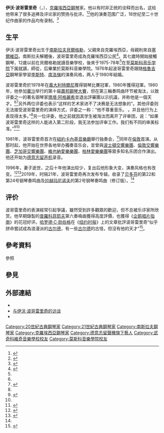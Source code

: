 {{Expand language|1=de|status=yes|time=2022-03-10T10:43:17+00:00}}
{{noteTA|G1=Music}}
{{Infobox musical artist
| name            = 伊沃·波哥雷里奇<br>Ivo Pogorelich
| real_name       = 
| native_name     =
| native_name_lang=
| Background      = non_vocal_instrumentalist
| image           = Pogorelić.jpg
| image_size      =
| caption         = 
| nationality     = {{flag|克罗地亚}}
| birth_date      = {{birth date and age|1958|10|20}}
| birth_place     = {{flag|Socialist Federal Republic of Yugoslavia}}[[貝爾格勒|貝爾格勒]]
| death_date      = 
| death_place     = 
| death_cause     = 
| resting_place   = 
| alma_mater      = [[莫斯科音乐学院|莫斯科音乐学院]]
| Instrument      = [[钢琴|钢琴]]
| Genre           = [[古典音乐|古典音乐]]
| Occupation      = [[钢琴家|钢琴家]]
| Years_active    = 
| Label           = [[德意志留声机|DG]]，[[索尼音乐|Sony]]
| related_group   = 
| spouse          = 
| children        = 
| signature       = 
| URL             = {{URL|https://ivopogorelich.com/}}
}}
'''伊沃·波哥雷里奇'''（{{lang-sh|Ivo Pogorelić}}，{{Bd|1958年|10月20日}}），[[克羅埃西亞|克羅埃西亞]][[鋼琴|鋼琴]]家。他以有时非正统的诠释而出名，这给他带来了很多追捧及评论家的赞扬与批评。<ref name="NPR">{{cite news|url=https://www.npr.org/sections/deceptivecadence/2019/08/22/749395568/a-confrontation-with-music-ivo-pogorelichs-first-album-in-21-years?t=1643331725593|work=[[NPR|NPR]]|title=A Confrontation With Music: Ivo Pogorelich's First Album In 21 Years|first=Tom|last=Huizenga|date=2019-08-22|accessdate=2022-03-10|language=en|archive-date=2022-01-28|archive-url=https://web.archive.org/web/20220128025442/https://www.npr.org/sections/deceptivecadence/2019/08/22/749395568/a-confrontation-with-music-ivo-pogorelichs-first-album-in-21-years?t=1643331725593}}</ref><ref name="McCormick2">{{Cite journal|title=Pogorelich at the Chopin: Towards a sociology of competition scandals|author=|url=http://chopinreview.com/pages/issue/7/1|last=McCormick|first=Lisa|date=2018|journal=The Chopin Review|publisher=Fryderyk Chopin Institute|issue=1|issn=2544-9249|access-date=2022-01-27|archive-date=2022-01-27|archive-url=https://web.archive.org/web/20220127080742/http://chopinreview.com/pages/issue/7/1}}</ref>他的演奏范围广泛，18世纪至二十世纪作曲家的作品均有录制。<ref name=":0">{{Cite book|series=[[Grove_Music_Online|Grove Music Online]]|url=https://doi-org.wikipedialibrary.idm.oclc.org/10.1093/gmo/9781561592630.article.42845|publisher=[[Oxford_University_Press|Oxford University Press]]|date=2001|doi=10.1093/gmo/9781561592630.article.42845|first=Jessica|last=Duchen|title=Pogorelich, Ivo}}</ref>

== 生平 ==
伊沃·波哥雷里奇出生于[[南斯拉夫|南斯拉夫]][[貝爾格勒|貝爾格勒]]，父親來自克羅埃西亞，母親則來自[[塞爾維亞|塞爾維亞]]。南斯拉夫解體後，波哥雷里奇成為克羅埃西亞公民<ref>{{cite news | url=https://www.theguardian.com/friday_review/story/0,3605,296593,00.html | work=The Guardian | language=en | title=The key to survival | accessdate=2018-12-16 | archive-date=2016-12-01 | archive-url=https://web.archive.org/web/20161201205506/https://www.theguardian.com/friday_review/story/0,3605,296593,00.html | dead-url=no }}</ref>。其七歲時開始接觸鋼琴，12歲以前在貝爾格勒就讀{{link-sh|沃伊斯拉夫·武奇科维奇|Vojislav Vučković|武奇科维奇}}音樂學校，後來于1975-78年<ref name=":0" />在至[[莫斯科音乐学院|莫斯科音乐学院]]下属{{link-ru|莫斯科音乐学院中央音乐学校|Центральная музыкальная школа|中央音乐学校}}就讀，師從{{link-ru|叶甫根尼·米哈伊洛维奇·季马金|Тимакин, Евгений Михайлович|季马金}}，后畢業於莫斯科音樂學院。1976年起波哥雷里奇跟随[[格魯吉亞|格魯吉亞]]鋼琴家{{le|愛麗莎·克澤拉斯|Aliza Kezeradze}}學習[[李斯特·费伦茨|李斯特]]、[[亞歷山大·席洛悌|席洛悌]]的演奏风格，两人于1980年結婚。

波哥雷里奇於1978年在[[義大利|義大利]][[特爾尼|特爾尼]]獲得{{link-it|亚历山德罗·卡萨格兰德|Alessandro Casagrande|卡薩格蘭德}}钢琴比賽冠軍，1980年獲得{{le|蒙特利爾國際音樂比賽|Montreal International Musical Competition}}冠軍。1980年，他參加[[華沙|華沙]]举行的第十届[[蕭邦鋼琴大賽|蕭邦鋼琴大賽]]，但在第三輪奏鸣曲环节被淘汰，以致评委之一的著名钢琴家[[瑪塔·阿格麗希|瑪塔·阿格麗希]]並退出評審團以示抗議，并称他是一個天才。<ref name="NPR" /><ref>{{cite web|title=Ivo Pogorelich Biography|url=https://www.allmusic.com/artist/ivo-pogorelich-mn0002200619/biography|accessdate=2018-12-16|author=James Manheim|publisher=AllMusic|language=en|archive-url=https://web.archive.org/web/20201227142613/https://www.allmusic.com/artist/ivo-pogorelich-mn0002200619|archive-date=2020-12-27|dead-url=no}}</ref>另外两位评委也表示“这样的艺术家进不了决赛是无法想象的”。其他评委则无法接受波哥雷里奇的演绎方式，评委之一{{Le|尤金·利斯特|Eugene List}}称：“他不尊重音乐。{{校對翻譯句|他极端到了扭曲|time=2022-03-11T02:36:56+00:00}}<!-- 原文：He uses extremes to the point of distortion -->。并且他行为上表现得太多。”<ref name="McCormick2" />另一位评委{{Le|路易斯·肯特纳|Louis Kentner}}，他之前就因其学生被淘汰而离开了评审团，说：“如果波哥雷里奇这样的人能进入第二阶段，我无法参加评审工作。我们有不同的审美标准。”<ref name="Institute2">{{Cite web|title=The 10th International Fryderyk Chopin Piano Competition|url=https://konkursy.nifc.pl/en/miedzynarodowy/o-konkursie/48|access-date=2021-07-29|website=Fryderyk Chopin Institute|archive-date=2022-01-27|archive-url=https://web.archive.org/web/20220127013330/https://konkursy.nifc.pl/en/miedzynarodowy/o-konkursie/48}}</ref><ref name="McCormick2" />

1981年，波哥雷里奇首次在[[紐約|紐約]][[卡內基音樂廳|卡內基音樂廳]]舉行独奏会，<ref>{{Cite news|title=PIANIST: IVO POGORELICH AT CARNEGIE|url=https://www.nytimes.com/1981/05/20/arts/pianist-ivo-pogorelich-at-carnegie.html|newspaper=The New York Times|date=1981-05-20|accessdate=2022-03-10|issn=0362-4331|language=en-US|first=Donal|last=Henahan|archive-date=2022-03-10|archive-url=https://web.archive.org/web/20220310111340/https://www.nytimes.com/1981/05/20/arts/pianist-ivo-pogorelich-at-carnegie.html}}</ref>同年在[[倫敦|倫敦]]首演。从那时起，他开始在世界各地举办獨奏音乐会，並曾與[[波士顿交响乐团|波士頓交響樂團]]、[[伦敦交响乐团|倫敦交響樂團]]、[[芝加哥交響樂團|芝加哥交響樂團]]、[[维也纳爱乐乐团|維也納愛樂樂團]]、[[柏林爱乐乐团|柏林愛樂樂團]]等眾多知名乐团合作演出。他还开始为[[德意志留声机|德意志留声机]]录音。

1996年，妻子逝世，之后十年他演出较少，复出后他形象大变，演奏风格也有改变。<ref>{{Cite news|title=After a Decade Away, an Elusive Figure Returns|url=https://www.nytimes.com/2006/10/28/arts/music/28pogo.html|newspaper=The New York Times|date=2006-10-28|accessdate=2022-03-10|issn=0362-4331|language=en-US|first=Anthony|last=Tommasini|archive-date=2022-05-10|archive-url=https://web.archive.org/web/20220510235406/https://www.nytimes.com/2006/10/28/arts/music/28pogo.html}}</ref><ref>{{Cite web|title=鋼琴家波哥雷里奇 「談」蕭邦就心痛 - 藝文副刊|url=https://www.chinatimes.com/newspapers/20100513001352-260115?chdtv|access-date=2022-03-10|author=林采韻|date=2010-05-13|last=|work=中時新聞網|language=zh-TW|archive-date=2022-03-10|archive-url=https://web.archive.org/web/20220310110137/https://www.chinatimes.com/newspapers/20100513001352-260115?chdtv}}</ref>2019年，时隔21年，波哥雷里奇再次发布专辑，收录了[[路德维希·范·贝多芬|贝多芬]]的第22和第24号钢琴奏鸣曲及[[谢尔盖·拉赫玛尼诺夫|拉赫玛尼诺夫]]的第2号钢琴奏鸣曲（修订版）。<ref name="NPR" />

==评价==
波哥雷里奇的表演經常引起爭議，雖然受到許多觀眾的歡迎，但不总被乐评家所欣赏。他早期錄製的[[謝爾蓋·謝爾蓋耶維奇·普羅科菲耶夫|普羅科菲耶夫]]第六奏鳴曲獲得高度評價，也獲得《[[企鹅唱片指南|企鹅唱片指南]]》的花冠好评。[[哈罗德·C·勋伯格|哈罗德·C·勋伯格]]在《[[纽约时报|纽约时报]]》上的文章批評波哥雷里奇“似乎拼命嘗試成為浪漫派的[[格连·古尔德|古尔德]]，有一些[[格连·古尔德|古尔德]]的古怪，但沒有他的天才”<ref>{{cite news|url=https://www.nytimes.com/1986/07/06/arts/do-today-s-pianists-have-the-romantic-touch.html?scp=20&sq=pogorelich&st=nyt|work=The New York Times|title=Do Today's Pianists Have The Romantic Touch?|author=Harold C. Schonberg|date=1986-07-06|language=en|accessdate=2017-04-07|archive-date=2019-08-02|archive-url=https://web.archive.org/web/20190802190905/https://www.nytimes.com/1986/07/06/arts/do-today-s-pianists-have-the-romantic-touch.html?scp=20&sq=pogorelich&st=nyt|dead-url=no}}</ref>。

== 參考資料 ==
;參照
{{reflist|30em}}

== 參見 ==
{{portal|古典音樂}}

== 外部連結 ==
* {{official website|https://ivopogorelich.com/}}{{en}}
* [http://www.bruceduffie.com/pogorelich.html 与伊沃·波哥雷里奇的访谈] {{Wayback|url=http://www.bruceduffie.com/pogorelich.html |date=20190921232614 }}{{en}}
* {{Discogs artist|833794}}

{{authority control}}

{{DEFAULTSORT:Pogorelic, Ivo}}
[[Category:20世紀古典鋼琴家|Category:20世紀古典鋼琴家]]
[[Category:21世紀古典鋼琴家|Category:21世紀古典鋼琴家]]
[[Category:南斯拉夫鋼琴家|Category:南斯拉夫鋼琴家]]
[[Category:克羅埃西亞鋼琴家|Category:克羅埃西亞鋼琴家]]
[[Category:德意志留聲機旗下藝人|Category:德意志留聲機旗下藝人]]
[[Category:武奇科維奇音樂學校校友|Category:武奇科維奇音樂學校校友]]
[[Category:莫斯科音樂學院校友|Category:莫斯科音樂學院校友]]
